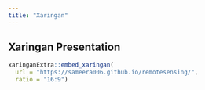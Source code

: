 ```yaml
---
title: "Xaringan"
---
```


## Xaringan Presentation

```r
xaringanExtra::embed_xaringan(
  url = "https://sameera006.github.io/remotesensing/",
  ratio = "16:9")
```
